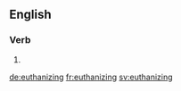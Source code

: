 ==English==

===Verb===
{{head|en}}

# {{present participle of|euthanize}}

[[de:euthanizing]]
[[fr:euthanizing]]
[[sv:euthanizing]]